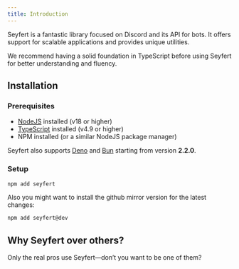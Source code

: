 ```yaml
---
title: Introduction
---
```



Seyfert is a fantastic library focused on Discord and its API for bots. It offers support for scalable applications and provides unique utilities.

<Callout>
We recommend having a solid foundation in TypeScript before using Seyfert for better understanding and fluency.
</Callout>

## Installation

### Prerequisites

- [NodeJS](https://nodejs.org/) installed (v18 or higher)
- [TypeScript](https://www.typescriptlang.org/) installed (v4.9 or higher)
- NPM installed (or a similar NodeJS package manager)

Seyfert also supports [Deno](https://deno.land/) and [Bun](https://bun.sh/) starting from version **2.2.0**.

### Setup

```bash copy title="Installing..."
npm add seyfert
```

Also you might want to install the github mirror version for the latest changes:

```bash copy title="Installing seyfert github mirror..."
npm add seyfert@dev
```

## Why Seyfert over others?

Only the real pros use Seyfert—don’t you want to be one of them?